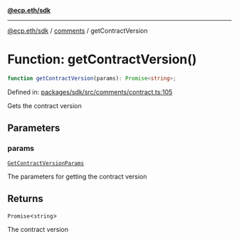 [**@ecp.eth/sdk**](../../index.mdx)

***

[@ecp.eth/sdk](/sdk-reference/index.mdx) / [comments](/sdk-reference/comments/index.mdx) / getContractVersion

# Function: getContractVersion()

```ts
function getContractVersion(params): Promise<string>;
```

Defined in: [packages/sdk/src/comments/contract.ts:105](https://github.com/ecp-eth/comments-monorepo/blob/main/packages/sdk/src/comments/contract.ts#L105)

Gets the contract version

## Parameters

### params

[`GetContractVersionParams`](/sdk-reference/comments/type-aliases/GetContractVersionParams.mdx)

The parameters for getting the contract version

## Returns

`Promise`\<`string`\>

The contract version
